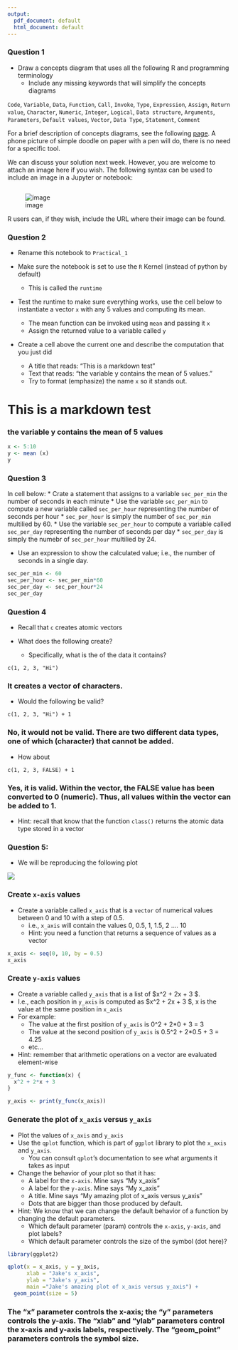 ```yaml
---
output:
  pdf_document: default
  html_document: default
---
```

### Question 1

*  Draw a concepts diagram that uses all the following R and programming terminology 
   * Include any missing keywords that will simplify the concepts diagrams 


`Code`, `Variable`, `Data`, `Function`, `Call`, `Invoke`, `Type`, `Expression`, `Assign`, `Return value`, `Character`, `Numeric`, `Integer`, `Logical`, `Data structure`, `Arguments`, `Parameters`, `Default values`, `Vector`, `Data Type`, `Statement`, `Comment`

 For a brief description of concepts diagrams, see the following [page](https://www.lucidchart.com/pages/concept-map). A phone picture of simple doodle on paper with a pen will do, there is no need for a specific tool.



We can discuss your solution next week. However, you are welcome to attach an image here if you wish. The following syntax can be used to include an image in a Jupyter or notebook:

```markdown

```
![image](C:/Users/gails/Desktop/Concept Map.jpeg)

R users can, if they wish, include the URL where their image can be found.

### Question 2

* Rename this notebook to `Practical_1`

* Make sure the notebook is set to use the `R` Kernel (instead of python by default)
  * This is called the `runtime`

* Test the runtime to make sure everything works, use the cell below to instantiate a vector `x` with any 5 values and computing its mean.
  * The mean function can be invoked using `mean` and passing it `x`
  * Assign the returned value to a variable called `y`

* Create a cell above the current one and describe the computation that you just did
  * A title that reads: "This is a markdown test"
  * Text that reads: "the variable y contains the mean of 5 values."
  * Try to format (emphasize) the name `x` so it stands out.

# This is a markdown test
### the variable **y** contains the mean of 5 values
```r

x <- 5:10
y <- mean (x)
y

```

### Question 3

In cell below:
* Crate a statement that assigns to a variable `sec_per_min` the number of seconds in each minute
* Use the variable `sec_per_min` to compute a new variable called `sec_per_hour` representing the number of seconds per hour
  * `sec_per_hour` is simply the number of `sec_per_min` multilied by 60.
* Use the variable `sec_per_hour` to compute a variable called `sec_per_day` representing the number of seconds per day
  * `sec_per_day` is simply the numebr of `sec_per_hour` multilied by 24.

* Use an expression to show the calculated value; i.e., the number of seconds in a single day.

```r

sec_per_min <- 60
sec_per_hour <- sec_per_min*60
sec_per_day <- sec_per_hour*24
sec_per_day

```

### Question 4

* Recall that `c` creates atomic vectors

* What does the following create? 
  * Specifically, what is the of the data it contains?

`c(1, 2, 3, "Hi")`

### It creates a vector of characters.

* Would the following be valid?

`c(1, 2, 3, "Hi") + 1 `

### No, it would not be valid. There are two different data types, one of which (character) that cannot be added.

* How about 

`c(1, 2, 3, FALSE) + 1 `

### Yes, it is valid. Within the vector, the FALSE value has been converted to 0 (numeric). Thus, all values within the vector can be added to 1.

* Hint: recall that know that the function `class()` returns the atomic data type stored in a vector

### Question 5: 

* We will be reproducing the following plot

![](https://www.dropbox.com/s/c4nf3n96np3i7nm/simple_qplot_example.png?dl=1)



### Create `x-axis` values

* Create a variable called `x_axis` that is a `vector` of numerical values between 0 and 10 with a step of 0.5. 
    * i.e., `x_axis` will contain the values 0, 0.5, 1, 1.5, 2 .... 10
    * Hint: you need a function that returns a sequence of values as a vector

```r

x_axis <- seq(0, 10, by = 0.5)
x_axis

```

### Create `y-axis` values

* Create a variable called `y_axis` that is a list of $x^2 + 2x + 3 $. 
* I.e., each position in `y_axis` is computed as $x^2 + 2x + 3 $, x is the value at the same position in `x_axis`
* For example: 
  * The value at the first position of `y_axis` is 0^2 + 2*0 + 3 = 3
  * The value at the second position of `y_axis` is 0.5^2 + 2*0.5 + 3 = 4.25
  * etc...
* Hint: remember that arithmetic operations on a vector are evaluated element-wise

```r

y_func <- function(x) {
  x^2 + 2*x + 3
}

y_axis <- print(y_func(x_axis))

```

### Generate the plot of `x_axis` versus `y_axis`

* Plot the values of `x_axis` and `y_axis`
* Use the `qplot` function, which is part of `ggplot` library to plot the `x_axis` and `y_axis`.
    * You can consult `qplot`'s documentation to see what arguments it takes as input
 
* Change the behavior of your plot so that it has:
  * A label for the `x-axis`. Mine says "My  x_axis"
  * A label for the `y-axis`. Mine says "My  x_axis"
  * A title. Mine says "My amazing plot of x_axis versus y_axis"  
  * Dots that are bigger than those produced by default.
 
* Hint: We know that we can change the default behavior of a function by changing the default parameters.
  * Which default parameter (param) controls the `x-axis`, `y-axis`, and plot labels?
  * Which default parameter controls the size of the symbol (dot here)?

```r
library(ggplot2)

qplot(x = x_axis, y = y_axis, 
      xlab = "Jake's x_axis", 
      ylab = "Jake's y_axis", 
      main ="Jake's amazing plot of x_axis versus y_axis") +
  geom_point(size = 5)

```

### The "x" parameter controls the x-axis; the "y" parameters controls the y-axis. The "xlab" and "ylab" parameters control the x-axis and y-axis labels, respectively. The "geom_point" parameters controls the symbol size.
